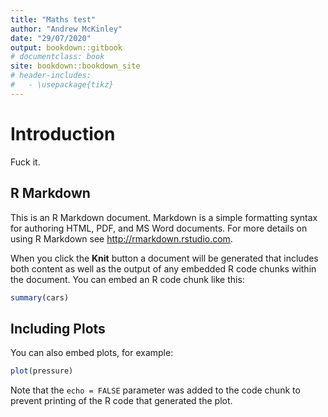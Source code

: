 ```yaml
---
title: "Maths test"
author: "Andrew McKinley"
date: "29/07/2020"
output: bookdown::gitbook
# documentclass: book
site: bookdown::bookdown_site
# header-includes: 
#   - \usepackage{tikz}
---
```


# Introduction
Fuck it.

## R Markdown

This is an R Markdown document. Markdown is a simple formatting syntax for authoring HTML, PDF, and MS Word documents. For more details on using R Markdown see <http://rmarkdown.rstudio.com>.

When you click the **Knit** button a document will be generated that includes both content as well as the output of any embedded R code chunks within the document. You can embed an R code chunk like this:

```r
summary(cars)
```

## Including Plots

You can also embed plots, for example:

```r
plot(pressure)
```

Note that the `echo = FALSE` parameter was added to the code chunk to prevent printing of the R code that generated the plot.
